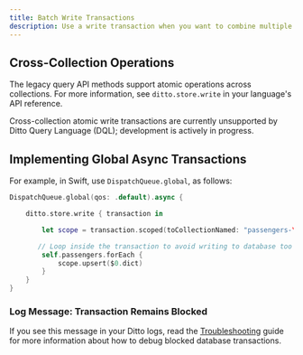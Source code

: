 ```yaml
---
title: Batch Write Transactions
description: Use a write transaction when you want to combine multiple database operations into a single atomic transaction.
---
```


## Cross-Collection Operations

The legacy query API methods support atomic operations across collections. For more information, see `ditto.store.write` in your language's API reference.

<Warning>
Cross-collection atomic write transactions are currently unsupported by Ditto Query Language (DQL); development is actively in progress.
</Warning>

## Implementing Global Async Transactions



For example, in Swift, use `DispatchQueue.global`, as follows:

```swift Swift
DispatchQueue.global(qos: .default).async {

    ditto.store.write { transaction in

        let scope = transaction.scoped(toCollectionNamed: "passengers-\(thisFlight)")

       // Loop inside the transaction to avoid writing to database too frequently
        self.passengers.forEach {
            scope.upsert($0.dict)
        }
    }
}
```

### Log Message: Transaction Remains Blocked



If you see this message in your Ditto logs, read the [Troubleshooting]() guide for more information about how to debug blocked database transactions.
